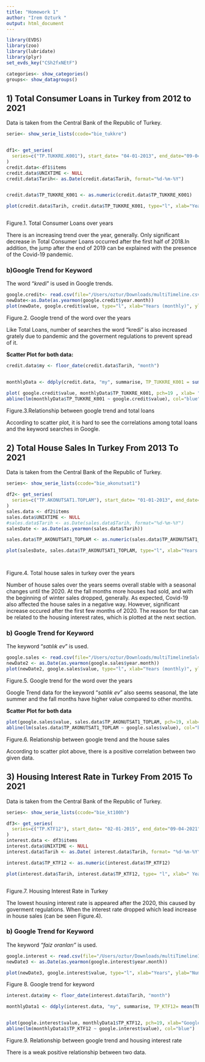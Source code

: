 ```yaml
---
title: "Homework 1"
author: "Irem Ozturk "
output: html_document
---
```


```r
library(EVDS)
library(zoo)
library(lubridate)
library(plyr)
set_evds_key("CSh2fxNEtF")

categories<- show_categories()
groups<- show_datagroups()
```

## 1) Total Consumer Loans in Turkey from 2012 to 2021

Data is taken from the Central Bank of the Republic of Turkey. 

```r

serie<- show_serie_lists(ccode="bie_tukkre")


df1<- get_series(
  series=c("TP.TUKKRE.K001"), start_date= "04-01-2013", end_date="09-04-2021"
)
credit.data<-df1$items
credit.data$UNIXTIME <- NULL
credit.data$Tarih<- as.Date(credit.data$Tarih, format="%d-%m-%Y")


credit.data$TP_TUKKRE_K001 <- as.numeric(credit.data$TP_TUKKRE_K001)

plot(credit.data$Tarih, credit.data$TP_TUKKRE_K001, type="l", xlab="Years(weekly)", ylab="Credits", main="Total Consumer Loans "  )



```

Figure.1. Total Consumer Loans over years

There is an increasing trend over the year, generally. Only significant decrease in Total Consumer Loans occurred after the first half of 2018.In addition, the jump after the end of 2019 can be explained with the presence of the Covid-19 pandemic.

### b)Google Trend for Keyword


The word "_kredi_" is used in Google trends.


```r
google.credit<- read.csv(file="/Users/oztur/Downloads/multiTimeline.csv", header=TRUE, sep=";")
newDate<-as.Date(as.yearmon(google.credit$year.month))
plot(newDate, google.credit$value, type="l", xlab="Years (monthly)", ylab="Number of Searches", main="Google Trend 'kredi'")


```

Figure.2. Google trend of the word over the years

Like Total Loans, number of searches the word "kredi" is also increased grately due to pandemic and the goverment regulations to prevent spread of it.

**Scatter Plot for both data:**


```r

credit.data$my <- floor_date(credit.data$Tarih, "month")


monthlyData <- ddply(credit.data, "my", summarise, TP_TUKKRE_K001 = sum(TP_TUKKRE_K001) )

plot( google.credit$value, monthlyData$TP_TUKKRE_K001, pch=19 , xlab= "Google Searches", ylab= "Monthly Loans", main= " Loans-Google Trend")
abline(lm(monthlyData$TP_TUKKRE_K001 ~ google.credit$value), col="blue")
```

Figure.3.Relationship between google trend and total loans

According to scatter plot, it is hard to see the correlations among total loans and the keyword searches in Google.


## 2) Total House Sales In Turkey From 2013 To 2021

Data is taken from the Central Bank of the Republic of Turkey. 


```r
series<- show_serie_lists(ccode="bie_akonutsat1")

df2<- get_series(
  series=c("TP.AKONUTSAT1.TOPLAM"), start_date= "01-01-2013", end_date="01-01-2021"
)
sales.data <- df2$items
sales.data$UNIXTIME <- NULL
#sales.data$Tarih <- as.Date(sales.data$Tarih, format="%d-%m-%Y")
salesDate <- as.Date(as.yearmon(sales.data$Tarih))

sales.data$TP_AKONUTSAT1_TOPLAM <- as.numeric(sales.data$TP_AKONUTSAT1_TOPLAM)

plot(salesDate, sales.data$TP_AKONUTSAT1_TOPLAM, type="l", xlab="Years (monthly)", ylab="Number of Sales", main="Total House Sales In Turkey")




```

Figure.4. Total house sales in turkey over the years

Number of house sales over the years seems overall stable with a seasonal changes until the 2020. At the fall months more houses had sold, and with the beginning of winter sales dropped, generally. As expected, Covid-19 also affected the house sales in a negative way. However, significant increase occured after the first few months of 2020. The reason for that can be related to the housing interest rates, which is plotted at the next section.


### b) Google Trend for Keyword

The keyword "_satılık ev_" is used.


```r

google.sales <- read.csv(file="/Users/oztur/Downloads/multiTimelineSales.csv", header=TRUE, sep=";")
newDate2 <- as.Date(as.yearmon(google.sales$year.month))
plot(newDate2, google.sales$value, type="l", xlab="Years (monthly)", ylab="Number of Searches", main="Google Trend 'satılık ev'")

```

Figure.5. Google trend for the word over the years

Google Trend data for the keyword "_satılık ev_" also seems seasonal, the late summer and the fall months have higher value compared to other months.

**Scatter Plot for both data**


```r
plot(google.sales$value, sales.data$TP_AKONUTSAT1_TOPLAM, pch=19, xlab="Google Searches", ylab="House Sales", main=" House Sales- Google Trend")
abline(lm(sales.data$TP_AKONUTSAT1_TOPLAM ~ google.sales$value), col="blue")
```


Figure.6. Relationship between google trend and the house sales

According to scatter plot above, there is a positive correlation between two given data.


## 3) Housing Interest Rate in Turkey From 2015 To 2021
Data is taken from the Central Bank of the Republic of Turkey.

```r

series<- show_serie_lists(ccode="bie_kt100h")

df3<- get_series(
  series=c("TP.KTF12"), start_date= "02-01-2015", end_date="09-04-2021"
)
interest.data <- df3$items
interest.data$UNIXTIME <- NULL
interest.data$Tarih <- as.Date( interest.data$Tarih, format= "%d-%m-%Y")

interest.data$TP_KTF12 <- as.numeric(interest.data$TP_KTF12)

plot(interest.data$Tarih, interest.data$TP_KTF12, type= "l", xlab=" Years", ylab= "Interest Rate", main= "Housing Interest Rate in Turkey")



```

Figure.7. Housing Interest Rate in Turkey 


The lowest housing interest rate is appeared after the 2020, this caused by goverment regulations. When the interest rate dropped which lead increase in house sales (can be seen Figure.4).

### b) Google Trend for Keyword

The keyword _"faiz oranları"_ is used.


```r
google.interest <- read.csv(file="/Users/oztur/Downloads/multiTimelineInterest.csv", header=TRUE, sep=";")
newDate3 <- as.Date(as.yearmon(google.interest$year.month))

plot(newDate3, google.interest$value, type="l", xlab="Years", ylab="Number of Searches", main="Google Trend 'faiz oranları'")


```

Figure 8. Google trend for keyword


```r
interest.data$my <- floor_date(interest.data$Tarih, "month")

monthlyData1 <- ddply(interest.data, "my", summarise, TP_KTF12= mean(TP_KTF12))


plot(google.interest$value, monthlyData1$TP_KTF12, pch=19, xlab="Google Searches", ylab="Housing Interest Rate(monthly)", main="Housing Interest Rate-Google Trend")
abline(lm(monthlyData1$TP_KTF12 ~ google.interest$value), col="blue")

```

Figure.9. Relationship between google trend and housing interest rate

There is a weak positive relationship between two data.


